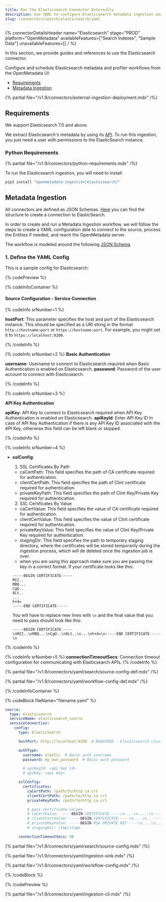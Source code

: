 ```yaml
---
title: Run the Elasticsearch Connector Externally
description: Use YAML to configure Elasticsearch metadata ingestion and track index schemas, mappings, and lineage paths.
slug: /connectors/search/elasticsearch/yaml
---
```



{% connectorDetailsHeader
name="Elasticsearch"
stage="PROD"
platform="OpenMetadata"
availableFeatures=["Search Indexes", "Sample Data"]
unavailableFeatures=[]
/ %}

In this section, we provide guides and references to use the Elasticsearch connector.

Configure and schedule Elasticsearch metadata and profiler workflows from the OpenMetadata UI:

- [Requirements](#requirements)
- [Metadata Ingestion](#metadata-ingestion)

{% partial file="/v1.9/connectors/external-ingestion-deployment.mdx" /%}

## Requirements

We support Elasticsearch 7.0 and above.

We extract Elasticsearch's metadata by using its [API](https://www.elastic.co/guide/en/elasticsearch/reference/current/rest-apis.html). To run this ingestion, you just need a user with permissions to the ElasticSearch instance.

### Python Requirements

{% partial file="/v1.9/connectors/python-requirements.mdx" /%}

To run the Elasticsearch ingestion, you will need to install:

```bash
pip3 install "openmetadata-ingestion[elasticsearch]"
```

## Metadata Ingestion

All connectors are defined as JSON Schemas.
[Here](https://github.com/open-metadata/OpenMetadata/blob/main/openmetadata-spec/src/main/resources/json/schema/entity/services/connections/search/elasticSearchConnection.json)
you can find the structure to create a connection to ElasticSearch.

In order to create and run a Metadata Ingestion workflow, we will follow
the steps to create a YAML configuration able to connect to the source,
process the Entities if needed, and reach the OpenMetadata server.

The workflow is modeled around the following
[JSON Schema](https://github.com/open-metadata/OpenMetadata/blob/main/openmetadata-spec/src/main/resources/json/schema/metadataIngestion/workflow.json)

### 1. Define the YAML Config

This is a sample config for Elasticsearch:

{% codePreview %}

{% codeInfoContainer %}

#### Source Configuration - Service Connection

{% codeInfo srNumber=1 %}

**hostPort**: This parameter specifies the host and port of the Elasticsearch instance. This should be specified as a URI string in the format `http://hostname:port` or `https://hostname:port`. For example, you might set it to `https://localhost:9200`.

{% /codeInfo %}


{% codeInfo srNumber=2 %}
**Basic Authentication**

**username**: Username to connect to Elasticsearch required when Basic Authentication is enabled on Elasticsearch.
**password**: Password of the user account to connect with Elasticsearch.

{% /codeInfo %}

{% codeInfo srNumber=3 %}

**API Key Authentication**

**apiKey**:  API Key to connect to Elasticsearch required when API Key Authentication is enabled on Elasticsearch.
**apiKeyId**: Enter API Key ID In case of API Key Authentication if there is any API Key ID associated with the API Key, otherwise this field can be left blank or skipped.

{% /codeInfo %}

{% codeInfo srNumber=4 %}
- **sslConfig**:
    1. SSL Certificates By Path
    - caCertPath: This field specifies the path of CA certificate required for authentication.
    - clientCertPath: This field specifies the path of Clint certificate required for authentication.
    - privateKeyPath: This field specifies the path of Clint Key/Private Key required for authentication.
    
    2. SSL Certificates By Value
    - caCertValue: This field specifies the value of CA certificate required for authentication.
    - clientCertValue: This field specifies the value of Clint certificate required for authentication.
    - privateKeyValue: This field specifies the value of Clint Key/Private Key required for authentication.
    - stagingDir: This field specifies the path to temporary staging directory, where the certificates will be stored temporarily during the ingestion process, which will de deleted once the ingestion job is over.
    - when you are using this approach make sure you are passing the key in a correct format. If your certificate looks like this:
    ```
    -----BEGIN CERTIFICATE-----
    MII..
    MBQ...
    CgU..
    8Lt..
    ...
    h+4=
    -----END CERTIFICATE-----
    ```

    You will have to replace new lines with `\n` and the final value that you need to pass should look like this:

    ```
    -----BEGIN CERTIFICATE-----\nMII..\nMBQ...\nCgU..\n8Lt..\n...\nh+4=\n-----END CERTIFICATE-----\n

{% /codeInfo %}


{% codeInfo srNumber=5 %}
**connectionTimeoutSecs**: Connection timeout configuration for communicating with Elasticsearch APIs.
{% /codeInfo %}

{% partial file="/v1.9/connectors/yaml/search/source-config-def.mdx" /%}

<IngestionSinkDef />

{% partial file="/v1.9/connectors/yaml/workflow-config-def.mdx" /%}

{% /codeInfoContainer %}

{% codeBlock fileName="filename.yaml" %}

```yaml {% isCodeBlock=true %}
source:
  type: elasticsearch
  serviceName: elasticsearch_source
  serviceConnection:
    config:
      type: ElasticSearch
```
```yaml {% srNumber=1 %}
      hostPort: http://localhost:9200  # REQUIRED - Elasticsearch cluster URL
```
```yaml {% srNumber=2 %}
      authType:
        username: elastic  # Basic auth username
        password: my_own_password  # Basic auth password
```
```yaml {% srNumber=3 %}
        # apiKeyId: <api key id>
        # apiKey: <api key>
```
```yaml {% srNumber=4 %}
      sslConfig:
        certificates:
          caCertPath: /path/to/http_ca.crt
          clientCertPath: /path/to/http_ca.crt
          privateKeyPath: /path/to/http_ca.crt

          # pass certificate values
          # caCertValue: -----BEGIN CERTIFICATE-----\n....\n.....\n-----END CERTIFICATE-----\n
          # clientCertValue: -----BEGIN CERTIFICATE-----\n....\n...-----END CERTIFICATE-----\n
          # privateKeyValue: -----BEGIN RSA PRIVATE KEY-----\n....\n....\n-----END RSA PRIVATE KEY-----\n
          # stagingDir: /tmp/stage
```
```yaml {% srNumber=5 %}
      connectionTimeoutSecs: 30
```

{% partial file="/v1.9/connectors/yaml/search/source-config.mdx" /%}

{% partial file="/v1.9/connectors/yaml/ingestion-sink.mdx" /%}

{% partial file="/v1.9/connectors/yaml/workflow-config.mdx" /%}

{% /codeBlock %}

{% /codePreview %}

{% partial file="/v1.9/connectors/yaml/ingestion-cli.mdx" /%}
